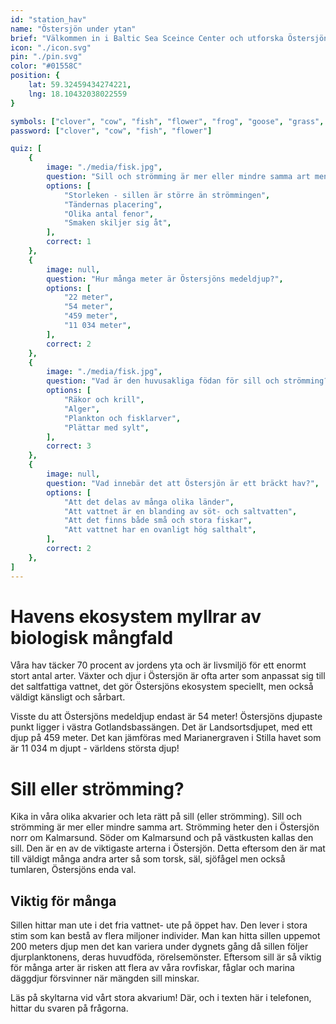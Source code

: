 ```yaml
---
id: "station_hav"
name: "Östersjön under ytan"
brief: "Välkommen in i Baltic Sea Sceince Center och utforska Östersjöns mångfald av växter och djur, som tillsammans utgör byggstenarna i havets marina ekosystem."
icon: "./icon.svg"
pin: "./pin.svg"
color: "#01558C"
position: {
    lat: 59.32459434274221,
    lng: 18.10432038022559
}

symbols: ["clover", "cow", "fish", "flower", "frog", "goose", "grass", "leaf", "woods"]
password: ["clover", "cow", "fish", "flower"]

quiz: [
    {
        image: "./media/fisk.jpg",
        question: "Sill och strömming är mer eller mindre samma art men det finns en huvudsaklig skillnad - vilken?",
        options: [
            "Storleken - sillen är större än strömmingen",
            "Tändernas placering",
            "Olika antal fenor",
            "Smaken skiljer sig åt",
        ],
        correct: 1
    },
    {
        image: null,
        question: "Hur många meter är Östersjöns medeldjup?",
        options: [
            "22 meter",
            "54 meter",
            "459 meter",
            "11 034 meter",
        ],
        correct: 2
    },
    {
        image: "./media/fisk.jpg",
        question: "Vad är den huvusakliga födan för sill och strömming?",
        options: [
            "Räkor och krill",
            "Alger",
            "Plankton och fisklarver",
            "Plättar med sylt",
        ],
        correct: 3
    },
    {
        image: null,
        question: "Vad innebär det att Östersjön är ett bräckt hav?",
        options: [
            "Att det delas av många olika länder",
            "Att vattnet är en blanding av söt- och saltvatten",
            "Att det finns både små och stora fiskar",
            "Att vattnet har en ovanligt hög salthalt",
        ],
        correct: 2
    },
]
---
```


# Havens ekosystem myllrar av biologisk mångfald
Våra hav täcker 70 procent av jordens yta och är livsmiljö för ett enormt stort antal arter. Växter och djur i Östersjön är ofta arter som anpassat sig till det saltfattiga vattnet, det gör Östersjöns ekosystem speciellt, men också väldigt känsligt och sårbart.

Visste du att Östersjöns medeldjup endast är 54 meter! Östersjöns djupaste punkt ligger i västra Gotlandsbassängen. Det är Landsortsdjupet, med ett djup på 459 meter. Det kan jämföras med Marianergraven i Stilla havet som är 11 034 m djupt - världens största djup!

# Sill eller strömming?
Kika in våra olika akvarier och leta rätt på sill (eller strömming). Sill och strömming är mer eller mindre samma art. Strömming heter den i Östersjön norr om Kalmarsund. Söder om Kalmarsund och på västkusten kallas den sill. Den är en av de viktigaste arterna i Östersjön. Detta eftersom den är mat till väldigt många andra arter så som torsk, säl, sjöfågel men också tumlaren, Östersjöns enda val. 

## Viktig för många
Sillen hittar man ute i det fria vattnet- ute på öppet hav. Den lever i stora stim som kan bestå av flera miljoner individer. Man kan hitta sillen uppemot 200 meters djup men det kan variera under dygnets gång då sillen följer djurplanktonens, deras huvudföda, rörelsemönster. Eftersom sill är så viktig för många arter är risken att flera av våra rovfiskar, fåglar och marina däggdjur försvinner när mängden sill minskar.

Läs på skyltarna vid vårt stora akvarium! Där, och i texten här i telefonen, hittar du svaren på frågorna.
